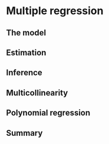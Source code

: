 # Multiple regression

## The model

## Estimation

## Inference

## Multicollinearity

## Polynomial regression

## Summary
